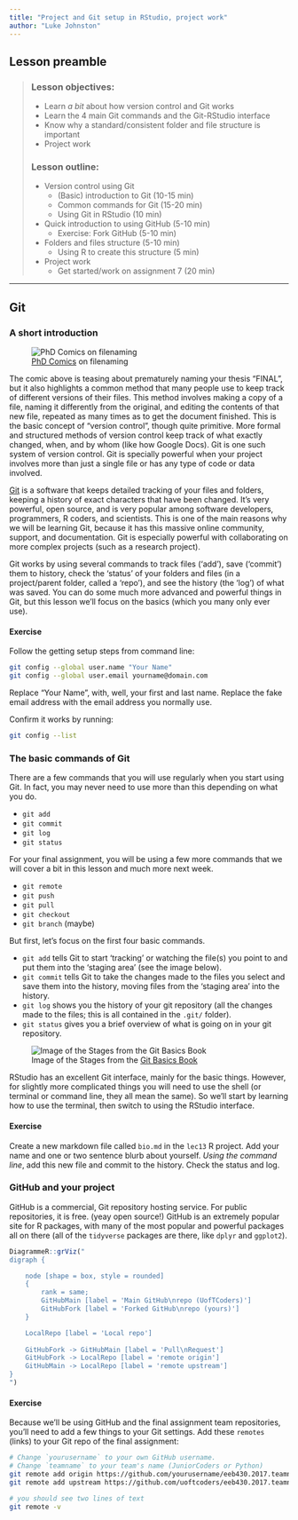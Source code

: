 ```yaml
---
title: "Project and Git setup in RStudio, project work"
author: "Luke Johnston"
---
```


## Lesson preamble

> ### Lesson objectives:
>
> - Learn *a bit* about how version control and Git works
> - Learn the 4 main Git commands and the Git-RStudio interface
> - Know why a standard/consistent folder and file structure is important
> - Project work
>
> ### Lesson outline:
>
> - Version control using Git 
>     - (Basic) introduction to Git (10-15 min)
>     - Common commands for Git (15-20 min)
>     - Using Git in RStudio (10 min)
> - Quick introduction to using GitHub (5-10 min)
>     - Exercise: Fork GitHub (5-10 min)
> - Folders and files structure (5-10 min)
>     - Using R to create this structure (5 min)
> - Project work
>     - Get started/work on assignment 7 (20 min)

-----

## Git

### A short introduction

![[PhD Comics](http://phdcomics.com/comics.php?f=1531) on filenaming](image/comic-filenaming.gif)

The comic above is teasing about prematurely naming your thesis "FINAL", but it
also highlights a common method that many people use to keep track of different
versions of their files. This method involves making a copy of a file, naming it
differently from the original, and editing the contents of that new file,
repeated as many times as to get the document finished. This is the basic
concept of "version control", though quite primitive. More formal and structured
methods of version control keep track of what exactly changed, when, and by
whom (like how Google Docs). Git is one such system of version control. Git is
specially powerful when your project involves more than just a single file or
has any type of code or data involved.

[Git](https://git-scm.com/book/en/v2) is a software that keeps detailed tracking
of your files and folders, keeping a history of exact characters that have been
changed. It's very powerful, open source, and is very popular among software
developers, programmers, R coders, and scientists. This is one of the main
reasons why we will be learning Git, because it has this massive online
community, support, and documentation. Git is especially powerful with
collaborating on more complex projects (such as a research project).

Git works by using several commands to track files ('add'), save ('commit') them
to history, check the 'status' of your folders and files (in a project/parent
folder, called a 'repo'), and see the history (the 'log') of what was saved. You
can do some much more advanced and powerful things in Git, but this lesson we'll 
focus on the basics (which you many only ever use).

#### Exercise

Follow the getting setup steps from command line:

```bash
git config --global user.name "Your Name"
git config --global user.email yourname@domain.com
```

Replace "Your Name", with, well, your first and last name. Replace the fake
email address with the email address you normally use.

Confirm it works by running:

```bash
git config --list
```

### The basic commands of Git

There are a few commands that you will use regularly when you start using Git.
In fact, you may never need to use more than this depending on what you do.

- `git add`
- `git commit`
- `git log`
- `git status`

For your final assignment, you will be using a few more commands that we will
cover a bit in this lesson and much more next week.

- `git remote`
- `git push`
- `git pull`
- `git checkout`
- `git branch` (maybe)

But first, let's focus on the first four basic commands.

- `git add` tells Git to start 'tracking' or watching the file(s) you point to
and put them into the 'staging area' (see the image below).
- `git commit` tells Git to take the changes made to the files you select and
save them into the history, moving files from the 'staging area' into the
history.
- `git log` shows you the history of your git repository (all the changes made
to the files; this is all contained in the `.git/` folder).
- `git status` gives you a brief overview of what is going on in your git
repository.

![Image of the Stages from the [Git Basics Book](https://git-scm.com/book/en/v2/)](https://git-scm.com/book/en/v2/images/areas.png)

RStudio has an excellent Git interface, mainly for the basic things. However,
for slightly more complicated things you will need to use the shell (or terminal
or command line, they all mean the same). So we'll start by learning how to use
the terminal, then switch to using the RStudio interface.

#### Exercise

Create a new markdown file called `bio.md` in the `lec13` R project. Add your
name and one or two sentence blurb about yourself. *Using the command line*, add
this new file and commit to the history. Check the status and log.

### GitHub and your project

GitHub is a commercial, Git repository hosting service. For public repositories,
it is free. (yeay open source!) GitHub is an extremely popular site for R packages,
with many of the most popular and powerful packages all on there (all of the
`tidyverse` packages are there, like `dplyr` and `ggplot2`).

```r
DiagrammeR::grViz("
digraph {

    node [shape = box, style = rounded]
    {
        rank = same;
        GitHubMain [label = 'Main GitHub\nrepo (UofTCoders)']
        GitHubFork [label = 'Forked GitHub\nrepo (yours)']
    }

    LocalRepo [label = 'Local repo']
    
    GitHubFork -> GitHubMain [label = 'Pull\nRequest']
    GitHubFork -> LocalRepo [label = 'remote origin']
    GitHubMain -> LocalRepo [label = 'remote upstream']
}
")
```

#### Exercise

Because we'll be using GitHub and the final assignment team repositories, you'll
need to add a few things to your Git settings. Add these `remotes` (links) to
your Git repo of the final assignment:

```bash
# Change `yourusername` to your own GitHub username.
# Change `teamname` to your team's name (JuniorCoders or Python)
git remote add origin https://github.com/yourusername/eeb430.2017.teamname.git
git remote add upstream https://github.com/uoftcoders/eeb430.2017.teamname.git

# you should see two lines of text
git remote -v
```

<!--

```r
DiagrammeR::grViz("
digraph {

    node [shape = box, style = rounded]
    {
        rank = same;
        GitHubMain [label = 'Main GitHub\nrepo (UofTCoders)']
        GitHubFork [label = 'Forked GitHub\nrepo (yours)']
    }

    LocalRepo [label = 'Local repo']
    
    GitHubFork -> GitHubMain [label = 'Pull\nRequest']
    GitHubFork -> LocalRepo [label = 'remote origin']
    GitHubMain -> LocalRepo [label = 'remote upstream']
}
")
```
-->
